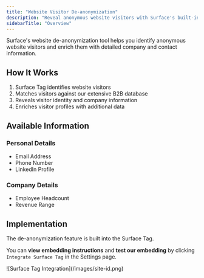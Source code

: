```yaml
---
title: "Website Visitor De-anonymization"
description: "Reveal anonymous website visitors with Surface's built-in identification technology"
sidebarTitle: "Overview"
---
```


Surface's website de-anonymization tool helps you identify anonymous website visitors and enrich them with detailed company and contact information.

## How It Works

1. Surface Tag identifies website visitors
2. Matches visitors against our extensive B2B database
3. Reveals visitor identity and company information
4. Enriches visitor profiles with additional data

## Available Information

### Personal Details
- Email Address
- Phone Number
- LinkedIn Profile

### Company Details
- Employee Headcount
- Revenue Range

## Implementation

The de-anonymization feature is built into the Surface Tag.

You can **view embedding instructions** and **test our embedding** by clicking `Integrate Surface Tag` in the Settings page.

<Frame>
![Surface Tag Integration](/images/site-id.png)
</Frame>
